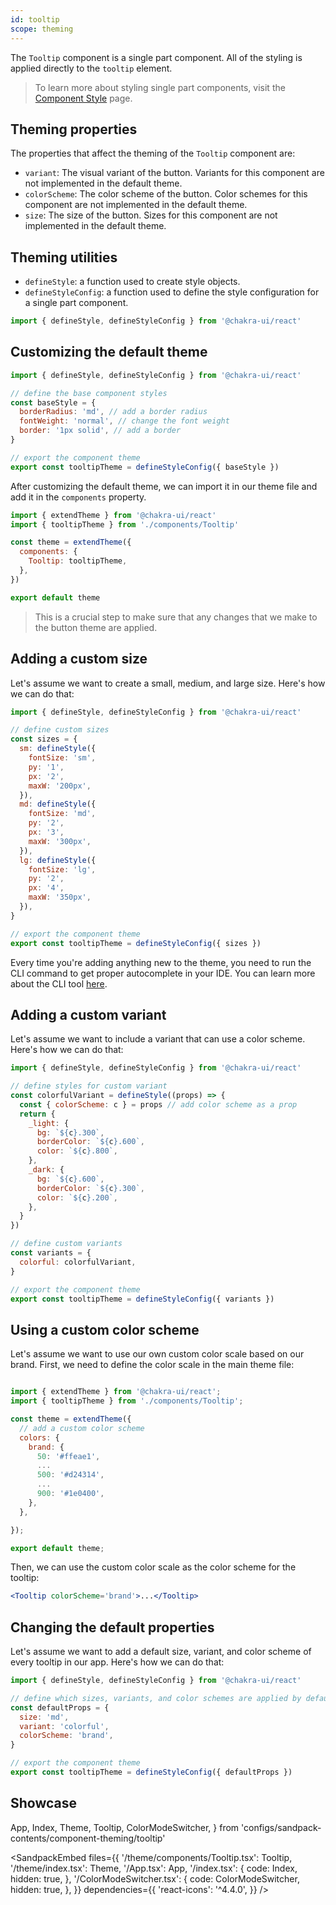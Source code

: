```yaml
---
id: tooltip
scope: theming
---
```


The `Tooltip` component is a single part component. All of the styling is
applied directly to the `tooltip` element.

> To learn more about styling single part components, visit the
> [Component Style](/docs/styled-system/component-style#styling-single-part-components)
> page.

## Theming properties

The properties that affect the theming of the `Tooltip` component are:

- `variant`: The visual variant of the button. Variants for this component are
  not implemented in the default theme.
- `colorScheme`: The color scheme of the button. Color schemes for this
  component are not implemented in the default theme.
- `size`: The size of the button. Sizes for this component are not implemented
  in the default theme.

## Theming utilities

- `defineStyle`: a function used to create style objects.
- `defineStyleConfig`: a function used to define the style configuration for a
  single part component.

```jsx live=false
import { defineStyle, defineStyleConfig } from '@chakra-ui/react'
```

## Customizing the default theme

```jsx live=false
import { defineStyle, defineStyleConfig } from '@chakra-ui/react'

// define the base component styles
const baseStyle = {
  borderRadius: 'md', // add a border radius
  fontWeight: 'normal', // change the font weight
  border: '1px solid', // add a border
}

// export the component theme
export const tooltipTheme = defineStyleConfig({ baseStyle })
```

After customizing the default theme, we can import it in our theme file and add
it in the `components` property.

```jsx live=false
import { extendTheme } from '@chakra-ui/react'
import { tooltipTheme } from './components/Tooltip'

const theme = extendTheme({
  components: {
    Tooltip: tooltipTheme,
  },
})

export default theme
```

> This is a crucial step to make sure that any changes that we make to the
> button theme are applied.

## Adding a custom size

Let's assume we want to create a small, medium, and large size. Here's how we
can do that:

```jsx live=false
import { defineStyle, defineStyleConfig } from '@chakra-ui/react'

// define custom sizes
const sizes = {
  sm: defineStyle({
    fontSize: 'sm',
    py: '1',
    px: '2',
    maxW: '200px',
  }),
  md: defineStyle({
    fontSize: 'md',
    py: '2',
    px: '3',
    maxW: '300px',
  }),
  lg: defineStyle({
    fontSize: 'lg',
    py: '2',
    px: '4',
    maxW: '350px',
  }),
}

// export the component theme
export const tooltipTheme = defineStyleConfig({ sizes })
```

Every time you're adding anything new to the theme, you need to run the CLI
command to get proper autocomplete in your IDE. You can learn more about the CLI
tool [here](/docs/styled-system/cli).

## Adding a custom variant

Let's assume we want to include a variant that can use a color scheme. Here's
how we can do that:

```jsx live=false
import { defineStyle, defineStyleConfig } from '@chakra-ui/react'

// define styles for custom variant
const colorfulVariant = defineStyle((props) => {
  const { colorScheme: c } = props // add color scheme as a prop
  return {
    _light: {
      bg: `${c}.300`,
      borderColor: `${c}.600`,
      color: `${c}.800`,
    },
    _dark: {
      bg: `${c}.600`,
      borderColor: `${c}.300`,
      color: `${c}.200`,
    },
  }
})

// define custom variants
const variants = {
  colorful: colorfulVariant,
}

// export the component theme
export const tooltipTheme = defineStyleConfig({ variants })
```

## Using a custom color scheme

Let's assume we want to use our own custom color scale based on our brand.
First, we need to define the color scale in the main theme file:

```jsx live=false

import { extendTheme } from '@chakra-ui/react';
import { tooltipTheme } from './components/Tooltip';

const theme = extendTheme({
  // add a custom color scheme
  colors: {
    brand: {
      50: '#ffeae1',
      ...
      500: '#d24314',
      ...
      900: '#1e0400',
    },
  },

});

export default theme;

```

Then, we can use the custom color scale as the color scheme for the tooltip:

```jsx live=false
<Tooltip colorScheme='brand'>...</Tooltip>
```

## Changing the default properties

Let's assume we want to add a default size, variant, and color scheme of every
tooltip in our app. Here's how we can do that:

```jsx live=false
import { defineStyle, defineStyleConfig } from '@chakra-ui/react'

// define which sizes, variants, and color schemes are applied by default
const defaultProps = {
  size: 'md',
  variant: 'colorful',
  colorScheme: 'brand',
}

// export the component theme
export const tooltipTheme = defineStyleConfig({ defaultProps })
```

## Showcase

  App,
  Index,
  Theme,
  Tooltip,
  ColorModeSwitcher,
} from 'configs/sandpack-contents/component-theming/tooltip'

<SandpackEmbed
  files={{
    '/theme/components/Tooltip.tsx': Tooltip,
    '/theme/index.tsx': Theme,
    '/App.tsx': App,
    '/index.tsx': {
      code: Index,
      hidden: true,
    },
    '/ColorModeSwitcher.tsx': {
      code: ColorModeSwitcher,
      hidden: true,
    },
  }}
  dependencies={{
    'react-icons': '^4.4.0',
  }}
/>
